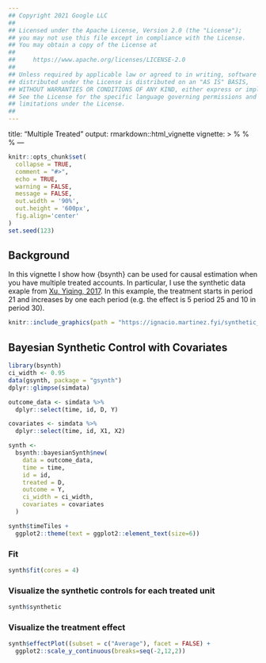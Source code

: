 ```yaml
---
## Copyright 2021 Google LLC
##
## Licensed under the Apache License, Version 2.0 (the "License");
## you may not use this file except in compliance with the License.
## You may obtain a copy of the License at
##
##     https://www.apache.org/licenses/LICENSE-2.0
##
## Unless required by applicable law or agreed to in writing, software
## distributed under the License is distributed on an "AS IS" BASIS,
## WITHOUT WARRANTIES OR CONDITIONS OF ANY KIND, either express or implied.
## See the License for the specific language governing permissions and
## limitations under the License.
##
---
```

title: "Multiple Treated"
output: rmarkdown::html_vignette
vignette: >
  %\VignetteIndexEntry{Multiple Treated}
  %\VignetteEngine{knitr::rmarkdown}
  %\VignetteEncoding{UTF-8}
---

```r
knitr::opts_chunk$set(
  collapse = TRUE,
  comment = "#>",
  echo = TRUE,
  warning = FALSE,
  message = FALSE,
  out.width = '90%', 
  out.height = '600px',
  fig.align='center'
)
set.seed(123)
```

## Background

In this vignette I show how {bsynth} can be used for causal estimation when you 
 have multiple treated accounts. In particular, I use the synthetic data exaple
 from [Xu, Yiqing, 2017](http://dx.doi.org/10.1017/pan.2016.2). In this example,
 the treatment starts in period 21 and increases by one each period 
 (e.g. the effect is 5 period 25 and 10 in period 30).
 
```r
knitr::include_graphics(path = "https://ignacio.martinez.fyi/synthetic_control/gsynth.png")

```

## Bayesian Synthetic Control with Covariates

```r
library(bsynth)
ci_width <- 0.95
data(gsynth, package = "gsynth")
dplyr::glimpse(simdata)

outcome_data <- simdata %>% 
  dplyr::select(time, id, D, Y)

covariates <- simdata %>% 
  dplyr::select(time, id, X1, X2)

synth <-
  bsynth::bayesianSynth$new(
    data = outcome_data,
    time = time,
    id = id,
    treated = D,
    outcome = Y, 
    ci_width = ci_width,
    covariates = covariates
  )

synth$timeTiles +
  ggplot2::theme(text = ggplot2::element_text(size=6))

```

### Fit

```r
synth$fit(cores = 4)
```

### Visualize the synthetic controls for each treated unit

```r
synth$synthetic  
```
### Visualize the treatment effect

```r
synth$effectPlot((subset = c("Average"), facet = FALSE) + 
  ggplot2::scale_y_continuous(breaks=seq(-2,12,2))
```

